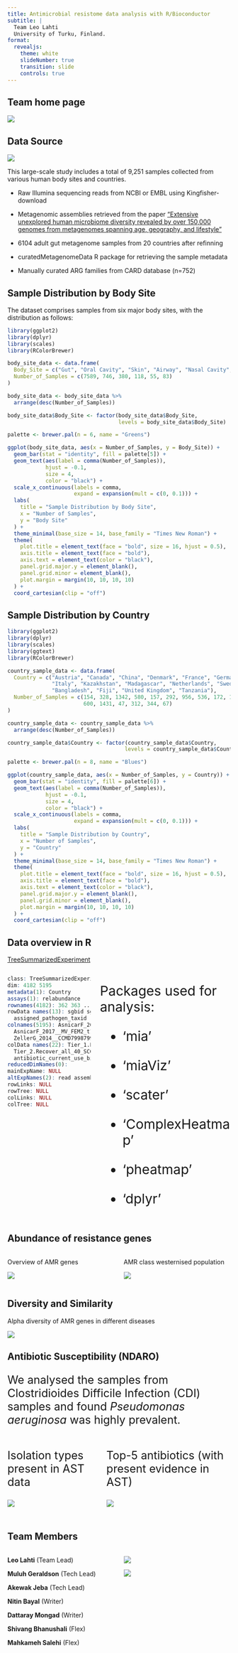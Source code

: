 ```yaml
---
title: Antimicrobial resistome data analysis with R/Bioconductor
subtitle: |
  Team Leo Lahti
  University of Turku, Finland.
format: 
  revealjs:
    theme: white
    slideNumber: true
    transition: slide
    controls: true
---
```


## Team home page

![](images/Team_homepage.png)

## Data Source {.smaller}

![](images/Capture.PNG)

This large-scale study includes a total of 9,251 samples collected from various human body sites and countries.

-   Raw Illumina sequencing reads from NCBI or EMBL using Kingfisher-download

-   Metagenomic assemblies retrieved from the paper ["Extensive unexplored human microbiome diversity revealed by over 150,000 genomes from metagenomes spanning age, geography, and lifestyle"](https://www.cell.com/cell/fulltext/S0092-8674(19)30001-7)

<!-- -->

-   6104 adult gut metagenome samples from 20 countries after refinning

-   curatedMetagenomeData R package for retrieving the sample metadata

<!-- -->

-   Manually curated ARG families from CARD database (n=752)   

## Sample Distribution by Body Site {.smaller}

The dataset comprises samples from six major body sites, with the distribution as follows:

```r
library(ggplot2)
library(dplyr)
library(scales)
library(RColorBrewer)

body_site_data <- data.frame(
  Body_Site = c("Gut", "Oral Cavity", "Skin", "Airway", "Nasal Cavity", "Vagina"),
  Number_of_Samples = c(7589, 746, 380, 118, 55, 83)
)

body_site_data <- body_site_data %>%
  arrange(desc(Number_of_Samples))

body_site_data$Body_Site <- factor(body_site_data$Body_Site, 
                                   levels = body_site_data$Body_Site)

palette <- brewer.pal(n = 6, name = "Greens")

ggplot(body_site_data, aes(x = Number_of_Samples, y = Body_Site)) +
  geom_bar(stat = "identity", fill = palette[5]) +
  geom_text(aes(label = comma(Number_of_Samples)), 
            hjust = -0.1, 
            size = 4, 
            color = "black") +
  scale_x_continuous(labels = comma, 
                     expand = expansion(mult = c(0, 0.1))) +
  labs(
    title = "Sample Distribution by Body Site",
    x = "Number of Samples",
    y = "Body Site"
  ) +
  theme_minimal(base_size = 14, base_family = "Times New Roman") +
  theme(
    plot.title = element_text(face = "bold", size = 16, hjust = 0.5),
    axis.title = element_text(face = "bold"),
    axis.text = element_text(color = "black"),
    panel.grid.major.y = element_blank(),
    panel.grid.minor = element_blank(),
    plot.margin = margin(10, 10, 10, 10)
  ) +
  coord_cartesian(clip = "off")
```

## Sample Distribution by Country {.smaller}

```r
library(ggplot2)
library(dplyr)
library(scales)
library(ggtext)
library(RColorBrewer)

country_sample_data <- data.frame(
  Country = c("Austria", "Canada", "China", "Denmark", "France", "Germany", "Israel", 
              "Italy", "Kazakhstan", "Madagascar", "Netherlands", "Sweden", "USA", 
              "Bangladesh", "Fiji", "United Kingdom", "Tanzania"),
  Number_of_Samples = c(154, 328, 1342, 580, 157, 292, 956, 536, 172, 112, 526, 
                        600, 1431, 47, 312, 344, 67)
)

country_sample_data <- country_sample_data %>%
  arrange(desc(Number_of_Samples))

country_sample_data$Country <- factor(country_sample_data$Country, 
                                     levels = country_sample_data$Country)

palette <- brewer.pal(n = 8, name = "Blues")

ggplot(country_sample_data, aes(x = Number_of_Samples, y = Country)) +
  geom_bar(stat = "identity", fill = palette[6]) +
  geom_text(aes(label = comma(Number_of_Samples)), 
            hjust = -0.1, 
            size = 4, 
            color = "black") +
  scale_x_continuous(labels = comma, 
                     expand = expansion(mult = c(0, 0.1))) +
  labs(
    title = "Sample Distribution by Country",
    x = "Number of Samples",
    y = "Country"
  ) +
  theme_minimal(base_size = 14, base_family = "Times New Roman") +
  theme(
    plot.title = element_text(face = "bold", size = 16, hjust = 0.5),
    axis.title = element_text(face = "bold"),
    axis.text = element_text(color = "black"),
    panel.grid.major.y = element_blank(),
    panel.grid.minor = element_blank(),
    plot.margin = margin(10, 10, 10, 10)
  ) +
  coord_cartesian(clip = "off")

```

## Data overview in R

[TreeSummarizedExperiment](https://www.bioconductor.org/packages/release/bioc/html/TreeSummarizedExperiment.html)

::: columns
::: {.column width="50%"}
``` .R
class: TreeSummarizedExperiment 
dim: 4182 5195 
metadata(1): Country
assays(1): relabundance
rownames(4182): 362 363 ... 23727 23733
rowData names(13): sgbid sgbname ... assigned_pathogen_name
  assigned_pathogen_taxid
colnames(5195): AsnicarF_2017__MV_FEM1_t1Q14
  AsnicarF_2017__MV_FEM2_t1Q14 ... ZellerG_2014__CCMD74930188ST-21-0
  ZellerG_2014__CCMD79987997ST-21-0
colData names(22): Tier_1.Exclusion_before_analysis
  Tier_2.Recover_all_40_SCGs ... antibiotic_exposure_status_descriptive
  antibiotic_current_use_binary
reducedDimNames(0):
mainExpName: NULL
altExpNames(2): read assembly
rowLinks: NULL
rowTree: NULL
colLinks: NULL
colTree: NULL
```
:::

::: {.column width="50%" style="font-size: 30px"}
Packages used for analysis:

-   'mia'

-   'miaViz'

-   'scater'

-   'ComplexHeatmap'

-   'pheatmap'

-   'dplyr'
:::
:::

## Abundance of resistance genes

::: columns
::: {.column width="50%"}
Overview of AMR genes

![](images/relabundance_amr.png)
:::

::: {.column width="50%"}
AMR class westernised population

![](images/amr_density.png)
:::
:::

## **Diversity and Similarity**

Alpha diversity of AMR genes in different diseases

![](images/alpha_div.png)

## Antibiotic Susceptibility (NDARO)

::: {style="font-size:25px"}
We analysed the samples from Clostridioides Difficile Infection (CDI) samples and found *Pseudomonas aeruginosa* was highly prevalent.
:::

::: columns
::: {.column width="50%" style="font-size:25px"}
Isolation types present in AST data

![](images/ast.png)
:::

::: {.column width="50%" style="font-size:25px"}
Top-5 antibiotics (with present evidence in AST)

![](images/ast_final.png)
:::
:::

## Team Members

::: columns
::: {.column width="50%"}
**Leo Lahti** (Team Lead)

**Muluh Geraldson** (Tech Lead)

**Akewak Jeba** (Tech Lead)

**Nitin Bayal** (Writer)

**Dattaray Mongad** (Writer)

**Shivang Bhanushali** (Flex)

**Mahkameh Salehi** (Flex)
:::

::: {.column width="50%"}
![](images/UTU_logo.png)

![](images/Research_council.png)
:::
:::
